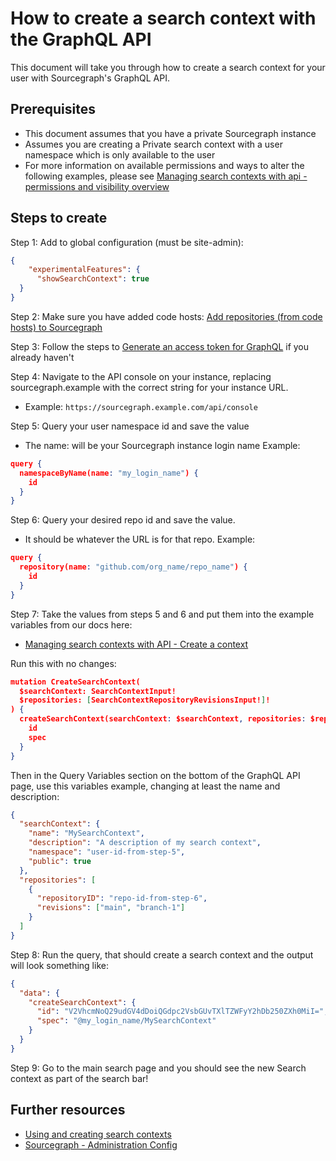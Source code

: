 # How to create a search context with the GraphQL API

This document will take you through how to create a search context for your user with Sourcegraph's GraphQL API.

## Prerequisites

* This document assumes that you have a private Sourcegraph instance
* Assumes you are creating a Private search context with a user namespace which is only available to the user
* For more information on available permissions and ways to alter the following examples, please see [Managing search contexts with api - permissions and visibility overview](https://docs.sourcegraph.com/api/graphql/managing-search-contexts-with-api#permissions-and-visibility-overview)

## Steps to create


Step 1: Add to global configuration (must be site-admin):


```json
{
    "experimentalFeatures": {
      "showSearchContext": true
  }
}
```

Step 2: Make sure you have added code hosts: [Add repositories (from code hosts) to Sourcegraph](https://docs.sourcegraph.com/admin/repo/add)



Step 3: Follow the steps to [Generate an access token for GraphQL](https://docs.sourcegraph.com/api/graphql#quickstart) if you already haven't



Step 4: Navigate to the API console on your instance, replacing sourcegraph.example with the correct string for your instance URL.

* Example: `https://sourcegraph.example.com/api/console`



Step 5: Query your user namespace id and save the value

* The name: will be your Sourcegraph instance login name
Example:

```json
query {
  namespaceByName(name: "my_login_name") {
    id
  }
}
```

Step 6: Query your desired repo id and save the value.

* It should be whatever the URL is for that repo.
Example:

```json
query {
  repository(name: "github.com/org_name/repo_name") {
    id
  }
}
```

Step 7: Take the values from steps 5 and 6 and put them into the example variables from our docs here:

* [Managing search contexts with API - Create a context](https://docs.sourcegraph.com/api/graphql/managing-search-contexts-with-api#create-a-context)


Run this with no changes:

```json
mutation CreateSearchContext(
  $searchContext: SearchContextInput!
  $repositories: [SearchContextRepositoryRevisionsInput!]!
) {
  createSearchContext(searchContext: $searchContext, repositories: $repositories) {
    id
    spec
  }
}
```

Then in the Query Variables section on the bottom of the GraphQL API page, use this variables example, changing at least the name and description:

```json
{
  "searchContext": {
    "name": "MySearchContext",
    "description": "A description of my search context",
    "namespace": "user-id-from-step-5",
    "public": true
  },
  "repositories": [
    {
      "repositoryID": "repo-id-from-step-6",
      "revisions": ["main", "branch-1"]
  	}
  ]
}
```


Step 8: Run the query, that should create a search context and the output will look something like:


```json
{
  "data": {
    "createSearchContext": {
      "id": "V2VhcmNoQ29udGV4dDoiQGdpc2VsbGUvTXlTZWFyY2hDb250ZXh0MiI=",
      "spec": "@my_login_name/MySearchContext"
    }
  }
}
```



Step 9: Go to the main search page and you should see the new Search context as part of the search bar!

## Further resources

* [Using and creating search contexts](/code-search/working/search_contexts)
* [Sourcegraph - Administration Config](/admin/config)
